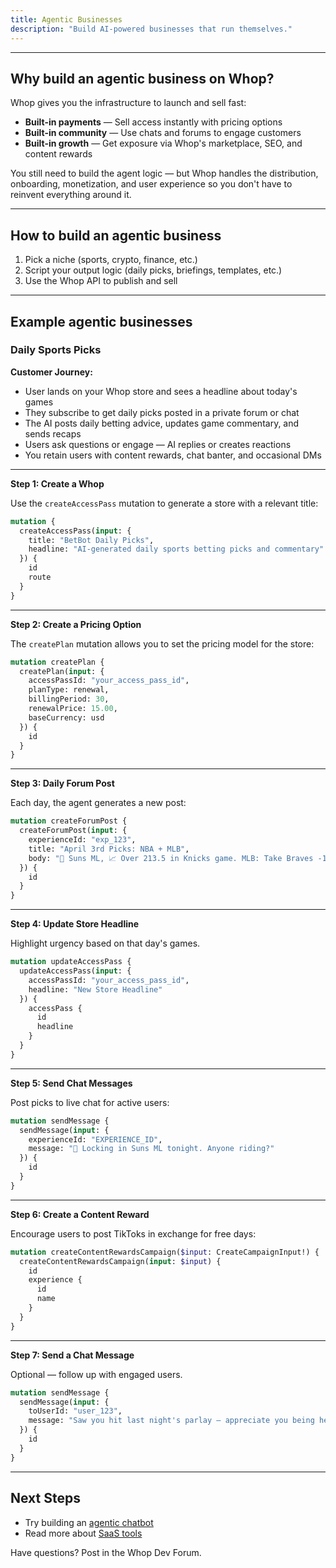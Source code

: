 ```yaml
---
title: Agentic Businesses
description: "Build AI-powered businesses that run themselves."
---
```


---

## Why build an agentic business on Whop?

Whop gives you the infrastructure to launch and sell fast:

- **Built-in payments** — Sell access instantly with pricing options  
- **Built-in community** — Use chats and forums to engage customers  
- **Built-in growth** — Get exposure via Whop's marketplace, SEO, and content rewards  

You still need to build the agent logic — but Whop handles the distribution, onboarding, monetization, and user experience so you don't have to reinvent everything around it.

---

## How to build an agentic business

1. Pick a niche (sports, crypto, finance, etc.)  
2. Script your output logic (daily picks, briefings, templates, etc.)  
3. Use the Whop API to publish and sell  

---

## Example agentic businesses

### Daily Sports Picks

**Customer Journey:**  
- User lands on your Whop store and sees a headline about today's games  
- They subscribe to get daily picks posted in a private forum or chat  
- The AI posts daily betting advice, updates game commentary, and sends recaps  
- Users ask questions or engage — AI replies or creates reactions  
- You retain users with content rewards, chat banter, and occasional DMs

---

**Step 1: Create a Whop**

Use the `createAccessPass` mutation to generate a store with a relevant title:

```graphql
mutation {
  createAccessPass(input: {
    title: "BetBot Daily Picks",
    headline: "AI-generated daily sports betting picks and commentary"
  }) {
    id
    route
  }
}
```

---

**Step 2: Create a Pricing Option**

The `createPlan` mutation allows you to set the pricing model for the store:

```graphql
mutation createPlan {
  createPlan(input: { 
    accessPassId: "your_access_pass_id", 
    planType: renewal,
    billingPeriod: 30,
    renewalPrice: 15.00, 
    baseCurrency: usd 
  }) {
    id
  }
}
```

---

**Step 3: Daily Forum Post**

Each day, the agent generates a new post:

```graphql
mutation createForumPost {
  createForumPost(input: { 
    experienceId: "exp_123",
    title: "April 3rd Picks: NBA + MLB",
    body: "🏀 Suns ML, 📈 Over 213.5 in Knicks game. MLB: Take Braves -1.5"
  }) {
    id
  }
}
```

---

**Step 4: Update Store Headline**

Highlight urgency based on that day's games.

```graphql
mutation updateAccessPass {
  updateAccessPass(input: { 
    accessPassId: "your_access_pass_id", 
    headline: "New Store Headline" 
  }) {
    accessPass {
      id
      headline
    }
  }
}
```

---

**Step 5: Send Chat Messages**

Post picks to live chat for active users:

```graphql
mutation sendMessage {
  sendMessage(input: { 
    experienceId: "EXPERIENCE_ID", 
    message: "🚨 Locking in Suns ML tonight. Anyone riding?"
  }) {
    id
  }
}
```

---

**Step 6: Create a Content Reward**

Encourage users to post TikToks in exchange for free days:

```graphql
mutation createContentRewardsCampaign($input: CreateCampaignInput!) {
  createContentRewardsCampaign(input: $input) {
    id
    experience {
      id
      name
    }
  }
}
```

---

**Step 7: Send a Chat Message**

Optional — follow up with engaged users.

```graphql
mutation sendMessage {
  sendMessage(input: { 
    toUserId: "user_123", 
    message: "Saw you hit last night's parlay — appreciate you being here 🎯" 
  }) {
    id
  }
}
```

---

## Next Steps

- Try building an [agentic chatbot](/examples/chatbot)
- Read more about [SaaS tools](/what-to-build/saas)

Have questions? Post in the Whop Dev Forum.
